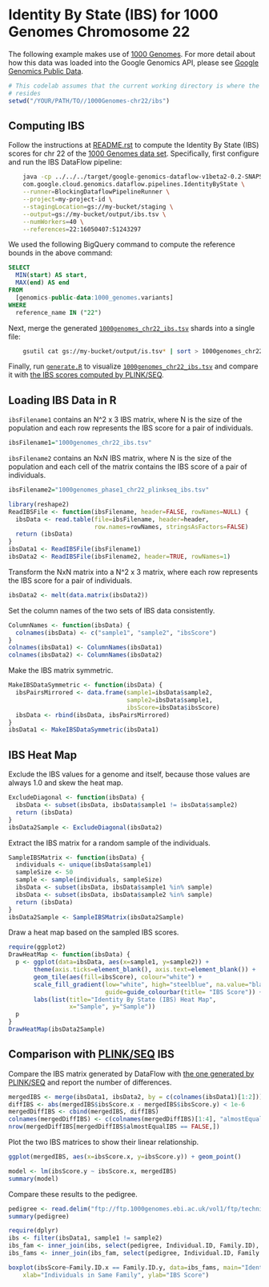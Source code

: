 <!-- Copyright 2014 Google Inc. All rights reserved. -->

<!-- Licensed under the Apache License, Version 2.0 (the "License"); -->
<!-- you may not use this file except in compliance with the License. -->
<!-- You may obtain a copy of the License at -->

<!--     http://www.apache.org/licenses/LICENSE-2.0 -->

<!-- Unless required by applicable law or agreed to in writing, software -->
<!-- distributed under the License is distributed on an "AS IS" BASIS, -->
<!-- WITHOUT WARRANTIES OR CONDITIONS OF ANY KIND, either express or implied. -->
<!-- See the License for the specific language governing permissions and -->
<!-- limitations under the License. -->

# Identity By State (IBS) for 1000 Genomes Chromosome 22

The following example makes use of [1000
Genomes](https://cloud.google.com/genomics/data/1000-genomes). For more detail
about how this data was loaded into the Google Genomics API, please see [Google
Genomics Public Data](https://cloud.google.com/genomics/data/1000-genomes).

```r
# This codelab assumes that the current working directory is where the Rmd file
# resides
setwd("/YOUR/PATH/TO//1000Genomes-chr22/ibs")
```

## Computing IBS

Follow the instructions at [README.rst](../../../README.rst) to compute the
Identity By State (IBS) scores for chr 22 of the [1000 Genomes data
set](https://cloud.google.com/genomics/data/1000-genomes). Specifically, first
configure and run the IBS DataFlow pipeline:

```sh
    java -cp ../../../target/google-genomics-dataflow-v1beta2-0.2-SNAPSHOT.jar \
    com.google.cloud.genomics.dataflow.pipelines.IdentityByState \
    --runner=BlockingDataflowPipelineRunner \
    --project=my-project-id \
    --stagingLocation=gs://my-bucket/staging \
    --output=gs://my-bucket/output/ibs.tsv \
    --numWorkers=40 \
    --references=22:16050407:51243297
```

We used the following BigQuery command to compute the reference bounds in the
above command:

```sql
SELECT
  MIN(start) AS start,
  MAX(end) AS end
FROM
  [genomics-public-data:1000_genomes.variants]
WHERE
  reference_name IN ("22")
  ```

Next, merge the generated
[`1000genomes_chr22_ibs.tsv`](1000genomes_chr22_ibs.tsv) shards into a single
file:

```sh
    gsutil cat gs://my-bucket/output/is.tsv* | sort > 1000genomes_chr22_ibs.tsv
```

Finally, run [`generate.R`](generate.R) to visualize
[`1000genomes_chr22_ibs.tsv`](1000genomes_chr22_ibs.tsv) and compare it with
[the IBS scores computed by
PLINK/SEQ](https://raw.githubusercontent.com/deflaux/codelabs/qc-codelab/R/1000Genomes-BRCA1-analysis/data/plinkseqIBS/chr22/ALL.chr22.integrated_phase1_v3.20101123.snps_indels_svs.genotypes.ibs).

## Loading IBS Data in R

`ibsFilename1` contains an N^2 x 3 IBS matrix, where N is the size of the
population and each row represents the IBS score for a pair of individuals.

```r
ibsFilename1="1000genomes_chr22_ibs.tsv"
```

`ibsFilename2` contains an NxN IBS matrix, where N is the size of the population
and each cell of the matrix contains the IBS score of a pair of individuals.

```r
ibsFilename2="1000genomes_phase1_chr22_plinkseq_ibs.tsv"
```

```r
library(reshape2)
ReadIBSFile <- function(ibsFilename, header=FALSE, rowNames=NULL) {
  ibsData <- read.table(file=ibsFilename, header=header,
                        row.names=rowNames, stringsAsFactors=FALSE)
  return (ibsData)
}
ibsData1 <- ReadIBSFile(ibsFilename1)
ibsData2 <- ReadIBSFile(ibsFilename2, header=TRUE, rowNames=1)
```

Transform the NxN matrix into a N^2 x 3 matrix, where each row represents the
IBS score for a pair of individuals.

```r
ibsData2 <- melt(data.matrix(ibsData2))
```

Set the column names of the two sets of IBS data consistently.

```r
ColumnNames <- function(ibsData) {
  colnames(ibsData) <- c("sample1", "sample2", "ibsScore")
}
colnames(ibsData1) <- ColumnNames(ibsData1)
colnames(ibsData2) <- ColumnNames(ibsData2)
```

Make the IBS matrix symmetric.

```r
MakeIBSDataSymmetric <- function(ibsData) {
  ibsPairsMirrored <- data.frame(sample1=ibsData$sample2,
                                 sample2=ibsData$sample1,
                                 ibsScore=ibsData$ibsScore)
  ibsData <- rbind(ibsData, ibsPairsMirrored)
}
ibsData1 <- MakeIBSDataSymmetric(ibsData1)
```

## IBS Heat Map

Exclude the IBS values for a genome and itself, because those values are always
1.0 and skew the heat map.

```r
ExcludeDiagonal <- function(ibsData) {
  ibsData <- subset(ibsData, ibsData$sample1 != ibsData$sample2)
  return (ibsData)
}
ibsData2Sample <- ExcludeDiagonal(ibsData2)
```

Extract the IBS matrix for a random sample of the individuals.

```r
SampleIBSMatrix <- function(ibsData) {
  individuals <- unique(ibsData$sample1)
  sampleSize <- 50
  sample <- sample(individuals, sampleSize)
  ibsData <- subset(ibsData, ibsData$sample1 %in% sample)
  ibsData <- subset(ibsData, ibsData$sample2 %in% sample)
  return (ibsData)
}
ibsData2Sample <- SampleIBSMatrix(ibsData2Sample)
```

Draw a heat map based on the sampled IBS scores.

```r
require(ggplot2)
DrawHeatMap <- function(ibsData) {
  p <- ggplot(data=ibsData, aes(x=sample1, y=sample2)) +
       theme(axis.ticks=element_blank(), axis.text=element_blank()) +
       geom_tile(aes(fill=ibsScore), colour="white") +
       scale_fill_gradient(low="white", high="steelblue", na.value="black",
                           guide=guide_colourbar(title= "IBS Score")) +
       labs(list(title="Identity By State (IBS) Heat Map",
                 x="Sample", y="Sample"))
  p
}
DrawHeatMap(ibsData2Sample)
```

## Comparison with [PLINK/SEQ](https://atgu.mgh.harvard.edu/plinkseq/) IBS

Compare the IBS matrix generated by DataFlow with [the one generated by
PLINK/SEQ](https://raw.githubusercontent.com/deflaux/codelabs/qc-codelab/R/1000Genomes-BRCA1-analysis/data/plinkseqIBS/chr22/ALL.chr22.integrated_phase1_v3.20101123.snps_indels_svs.genotypes.ibs)
and report the number of differences.

```r
mergedIBS <- merge(ibsData1, ibsData2, by = c(colnames(ibsData1)[1:2]))
diffIBS <- abs(mergedIBS$ibsScore.x - mergedIBS$ibsScore.y) < 1e-6
mergedDiffIBS <- cbind(mergedIBS, diffIBS)
colnames(mergedDiffIBS) <- c(colnames(mergedDiffIBS)[1:4], "almostEqualIBS")
nrow(mergedDiffIBS[mergedDiffIBS$almostEqualIBS == FALSE,])
```

Plot the two IBS matrices to show their linear relationship.

```r
ggplot(mergedIBS, aes(x=ibsScore.x, y=ibsScore.y)) + geom_point()
```

```r
model <- lm(ibsScore.y ~ ibsScore.x, mergedIBS)
summary(model)
```

Compare these results to the pedigree.
```r
pedigree <- read.delim("ftp://ftp.1000genomes.ebi.ac.uk/vol1/ftp/technical/working/20130606_sample_info/20130606_g1k.ped", as.is=TRUE)
summary(pedigree)

require(dplyr)
ibs <- filter(ibsData1, sample1 != sample2)
ibs_fam <- inner_join(ibs, select(pedigree, Individual.ID, Family.ID), by=c("sample1" = "Individual.ID"))
ibs_fams <- inner_join(ibs_fam, select(pedigree, Individual.ID, Family.ID), by=c("sample2" = "Individual.ID"))
```
```r
boxplot(ibsScore~Family.ID.x == Family.ID.y, data=ibs_fams, main="Identity By State Results compared to Pedigree", 
    xlab="Individuals in Same Family", ylab="IBS Score")
```
